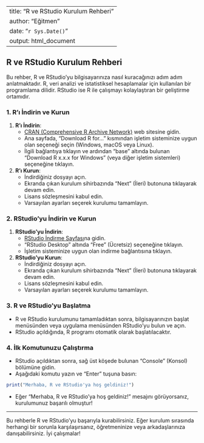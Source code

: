 
---
title: "R ve RStudio Kurulum Rehberi"
author: "Eğitmen"
date: "`r Sys.Date()`"
output: html_document
---

## R ve RStudio Kurulum Rehberi

Bu rehber, R ve RStudio’yu bilgisayarınıza nasıl kuracağınızı adım adım anlatmaktadır. R, veri analizi ve istatistiksel hesaplamalar için kullanılan bir programlama dilidir. RStudio ise R ile çalışmayı kolaylaştıran bir geliştirme ortamıdır.

### 1. R’ı İndirin ve Kurun

1. **R’ı İndirin**:
   - [CRAN (Comprehensive R Archive Network)](https://cran.r-project.org/) web sitesine gidin.
   - Ana sayfada, “Download R for…” kısmından işletim sisteminize uygun olan seçeneği seçin (Windows, macOS veya Linux).
   - İlgili bağlantıya tıklayın ve ardından "base" altında bulunan “Download R x.x.x for Windows” (veya diğer işletim sistemleri) seçeneğine tıklayın.

2. **R’ı Kurun**:
   - İndirdiğiniz dosyayı açın.
   - Ekranda çıkan kurulum sihirbazında “Next” (İleri) butonuna tıklayarak devam edin.
   - Lisans sözleşmesini kabul edin.
   - Varsayılan ayarları seçerek kurulumu tamamlayın. 

### 2. RStudio’yu İndirin ve Kurun

1. **RStudio’yu İndirin**:
   - [RStudio İndirme Sayfası](https://www.rstudio.com/products/rstudio/download/)na gidin.
   - “RStudio Desktop” altında “Free” (Ücretsiz) seçeneğine tıklayın.
   - İşletim sisteminize uygun olan indirme bağlantısına tıklayın.

2. **RStudio’yu Kurun**:
   - İndirdiğiniz dosyayı açın.
   - Ekranda çıkan kurulum sihirbazında “Next” (İleri) butonuna tıklayarak devam edin.
   - Lisans sözleşmesini kabul edin.
   - Varsayılan ayarları seçerek kurulumu tamamlayın. 

### 3. R ve RStudio’yu Başlatma

- R ve RStudio kurulumunu tamamladıktan sonra, bilgisayarınızın başlat menüsünden veya uygulama menüsünden RStudio’yu bulun ve açın.
- RStudio açıldığında, R programı otomatik olarak başlatılacaktır.

### 4. İlk Komutunuzu Çalıştırma

- RStudio açıldıktan sonra, sağ üst köşede bulunan "Console" (Konsol) bölümüne gidin.
- Aşağıdaki komutu yazın ve “Enter” tuşuna basın:

```R
print("Merhaba, R ve RStudio'ya hoş geldiniz!")
```

- Eğer “Merhaba, R ve RStudio'ya hoş geldiniz!” mesajını görüyorsanız, kurulumunuz başarılı olmuştur!

---

Bu rehberle R ve RStudio’yu başarıyla kurabilirsiniz. Eğer kurulum sırasında herhangi bir sorunla karşılaşırsanız, öğretmeninize veya arkadaşlarınıza danışabilirsiniz. İyi çalışmalar!
